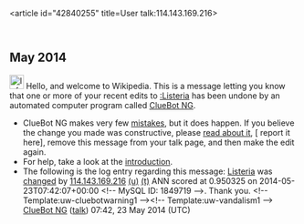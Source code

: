 <article id="42840255" title=User talk:114.143.169.216>
	<talkpage id="42840255" title="User talk:114.143.169.216">


== May 2014 ==
[[File:Information.svg|left|25px|alt=|link=]] Hello, and welcome to Wikipedia. This is a message letting you know that one or more of your recent edits to [[:Listeria]] has been undone by an automated computer program called [[User:ClueBot NG|ClueBot NG]].
{{clear}}
* ClueBot NG makes very few [[User:ClueBot NG#Information About False Positives|mistakes]], but it does happen. If you believe the change you made was constructive, please [[User:ClueBot NG#Information About False Positives|read about it]], [{{User:ClueBot NG/Warnings/FPReport|1849719}} report it here], remove this message from your talk page, and then make the edit again.
* For help, take a look at the [[Wikipedia:Introduction|introduction]].
* The following is the log entry regarding this message: [[Listeria]] was [http://en.wikipedia.org/w/index.php?title=Listeria&amp;diff=609778032&amp;oldid=609734912 changed] by [[Special:Contributions/114.143.169.216|114.143.169.216]] [[User:114.143.169.216|(u)]] [[User talk:114.143.169.216|(t)]] ANN scored at 0.950325 on 2014-05-23T07:42:07+00:00 &lt;!-- MySQL ID: 1849719 --&gt;. Thank you. &lt;!-- Template:uw-cluebotwarning1 --&gt;&lt;!-- Template:uw-vandalism1 --&gt; [[User:ClueBot NG|ClueBot NG]] ([[User talk:ClueBot NG|talk]]) 07:42, 23 May 2014 (UTC)
	</talkpage>
</article>